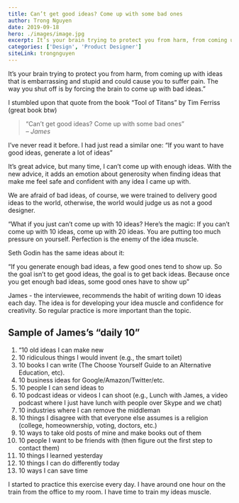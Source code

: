 ```yaml
---
title: Can’t get good ideas? Come up with some bad ones
author: Trong Nguyen
date: 2019-09-18
hero: ./images/image.jpg
excerpt: It’s your brain trying to protect you from harm, from coming up with ideas that is embarrassing and stupid and could cause you to suffer pain. The way you shut off is by forcing the brain to come up with bad ideas.
categories: ['Design', 'Product Designer']
siteLink: trongnguyen
---
```


It’s your brain trying to protect you from harm, from coming up with ideas that is embarrassing and stupid and could cause you to suffer pain. The way you shut off is by forcing the brain to come up with bad ideas.”

I stumbled upon that quote from the book “Tool of Titans” by Tim Ferriss (great book btw)

> “Can’t get good ideas? Come up with some bad ones”  
> <cite>– James</cite>

I’ve never read it before. I had just read a similar one: “If you want to have good ideas, generate a lot of ideas”

It’s great advice, but many time, I can’t come up with enough ideas.
With the new advice, it adds an emotion about generosity when finding ideas that make me feel safe and confident with any idea I came up with.

We are afraid of bad ideas, of course, we were trained to delivery good ideas to the world, otherwise, the world would judge us as not a good designer.

“What if you just can’t come up with 10 ideas? Here’s the magic: If you can’t come up with 10 ideas, come up with 20 ideas. You are putting too much pressure on yourself. Perfection is the enemy of the idea muscle.

Seth Godin has the same ideas about it:

“If you generate enough bad ideas, a few good ones tend to show up. So the goal isn’t to get good ideas, the goal is to get back ideas. Because once you get enough bad ideas, some good ones have to show up”

James - the interviewee, recommends the habit of writing down 10 ideas each day. The idea is for developing your idea muscle and confidence for creativity. So regular practice is more important than the topic.

## Sample of James’s “daily 10”
1. “10 old ideas I can make new
2. 10 ridiculous things I would invent (e.g., the smart toilet)
3. 10 books I can write (The Choose Yourself Guide to an Alternative Education, etc).
4. 10 business ideas for Google/Amazon/Twitter/etc.
5. 10 people I can send ideas to
6. 10 podcast ideas or videos I can shoot (e.g., Lunch with James, a video podcast where I just have lunch with people over Skype and we chat)
7. 10 industries where I can remove the middleman
8. 10 things I disagree with that everyone else assumes is a religion (college, homeownership, voting, doctors, etc.)
9. 10 ways to take old posts of mine and make books out of them
10. 10 people I want to be friends with (then figure out the first step to contact them)
11. 10 things I learned yesterday
12. 10 things I can do differently today
13. 10 ways I can save time

I started to practice this exercise every day. I have around one hour on the train from the office to my room. I have time to train my ideas muscle.
